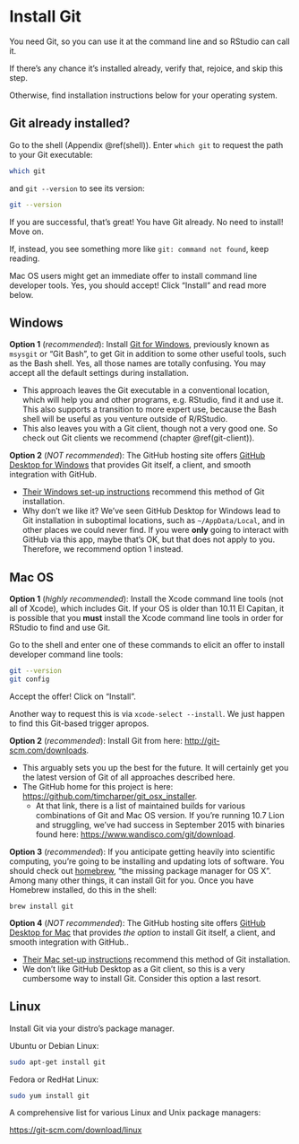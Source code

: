 # Install Git {#install-git}

You need Git, so you can use it at the command line and so RStudio can call it.

If there's any chance it's installed already, verify that, rejoice, and skip this step.

Otherwise, find installation instructions below for your operating system.

## Git already installed?

Go to the shell (Appendix \@ref(shell)). Enter `which git` to request the path to your Git executable:

```bash
which git
```

and `git --version` to see its version:
 
```bash
git --version
```

If you are successful, that's great! You have Git already. No need to install! Move on.

If, instead, you see something more like `git: command not found`, keep reading.

Mac OS users might get an immediate offer to install command line developer tools. Yes, you should accept! Click "Install" and read more below.

## Windows

**Option 1** (*recommended*): Install [Git for Windows](https://git-for-windows.github.io/), previously known as `msysgit` or "Git Bash", to get Git in addition to some other useful tools, such as the Bash shell. Yes, all those names are totally confusing. You may accept all the default settings during installation.

  * This approach leaves the Git executable in a conventional location, which will help you and other programs, e.g. RStudio, find it and use it. This also supports a transition to more expert use, because the Bash shell will be useful as you venture outside of R/RStudio.
  * This also leaves you with a Git client, though not a very good one. So check out Git clients we recommend (chapter \@ref(git-client)).
  
**Option 2** (*NOT recommended*): The GitHub hosting site offers [GitHub Desktop for Windows](https://desktop.github.com/) that provides Git itself, a client, and smooth integration with GitHub.

  * [Their Windows set-up instructions](https://help.github.com/articles/set-up-git#platform-windows) recommend this method of Git installation.
  * Why don't we like it? We've seen GitHub Desktop for Windows lead to Git installation in suboptimal locations, such as `~/AppData/Local`, and in other places we could never find. If you were __only__ going to interact with GitHub via this app, maybe that's OK, but that does not apply to you. Therefore, we recommend option 1 instead.

## Mac OS

**Option 1** (*highly recommended*): Install the Xcode command line tools (not all of Xcode), which includes Git. If your OS is older than 10.11 El Capitan, it is possible that you **must** install the Xcode command line tools in order for RStudio to find and use Git.

Go to the shell and enter one of these commands to elicit an offer to install developer command line tools:

``` bash
git --version
git config
```

Accept the offer! Click on "Install".

Another way to request this is via `xcode-select --install`. We just happen to find this Git-based trigger apropos.

**Option 2** (*recommended*): Install Git from here: <http://git-scm.com/downloads>.

  * This arguably sets you up the best for the future. It will certainly get you the latest version of Git of all approaches described here.
  * The GitHub home for this project is here: <https://github.com/timcharper/git_osx_installer>.
    - At that link, there is a list of maintained builds for various combinations of Git and Mac OS version. If you're running 10.7 Lion and struggling, we've had success in September 2015 with binaries found here: <https://www.wandisco.com/git/download>. 

**Option 3** (*recommended*): If you anticipate getting heavily into scientific computing, you're going to be installing and updating lots of software. You should check out [homebrew](http://brew.sh), "the missing package manager for OS X". Among many other things, it can install Git for you. Once you have Homebrew installed, do this in the shell:

```
brew install git
```

**Option 4** (*NOT recommended*): The GitHub hosting site offers [GitHub Desktop for Mac](https://desktop.github.com/) that provides *the option* to install Git itself, a client, and smooth integration with GitHub..

  * [Their Mac set-up instructions](https://help.github.com/articles/set-up-git#platform-mac) recommend this method of Git installation.
  * We don't like GitHub Desktop as a Git client, so this is a very cumbersome way to install Git. Consider this option a last resort.

## Linux

Install Git via your distro's package manager.

Ubuntu or Debian Linux:

```sh
sudo apt-get install git
```

Fedora or RedHat Linux:

```sh
sudo yum install git
```

A comprehensive list for various Linux and Unix package managers:

<https://git-scm.com/download/linux>
